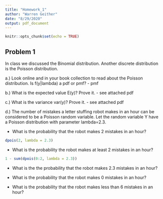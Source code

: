 ```yaml
---
title: "Homework_1"
author: "Warren Geither"
date: "8/29/2020"
output: pdf_document
---
```


```r
knitr::opts_chunk$set(echo = TRUE)
```

## Problem 1

In class we discussed the Binomial distribution. Another discrete distribution is the Poisson distribution. 

a.) Look online and in your book collection to read about the Poisson distribution. Is f(y|lambda) a pdf or     pmf?
    - pmf

b.) What is the expected value E(y)? Prove it.
    - see attached pdf

c.) What is the variance var(y)? Prove it.
    - see attached pdf

d.) The number of mistakes a letter stuffing robot makes in an hour can be considered to be a Poisson     random variable. Let the random variable Y have a Poisson distribution with parameter lambda=2.3.

  - What is the probability that the robot makes 2 mistakes in an hour?
```r
dpois(2, lambda = 2.3)
```
 
  - What is the probability the robot makes at least 2 mistakes in an hour?
```r
1 - sum(dpois(0:2, lambda = 2.3))
```

  - What is the the probability that the robot makes 2.3 mistakes in an hour?

  - What is the probability that the robot makes 0 mistakes in an hour?

  - What is the probability that the robot makes less than 6 mistakes in an hour?